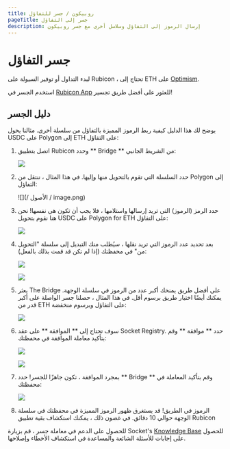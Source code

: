 ```yaml
---
title: روبيكون / جسر للتفاؤل
pageTitle: جسر إلى التفاؤل
description: إرسال الرموز إلى التفاؤل وسلاسل أخرى مع جسر روبيكون
---
```


# جسر التفاؤل

لبدء التداول أو توفير السيولة على Rubicon ، تحتاج إلى ETH على [Optimism](https://www.optimism.io/).

استخدم الجسر في [Rubicon App](https://app.rubicon.finance/) للعثور على أفضل طريق تجسير!

## دليل الجسر

يوضح لك هذا الدليل كيفية ربط الرموز المميزة بالتفاؤل من سلسلة أخرى. مثالنا يحول USDC على Polygon إلى ETH على التفاؤل:

1. اتصل بتطبيق Rubicon وحدد ** Bridge ** من الشريط الجانبي:
   
   ![](</assets/image(96).png>)

2. حدد السلسلة التي تقوم بالتحويل منها وإليها. في هذا المثال ، ننتقل من Polygon إلى التفاؤل:
   
   ![](/ الأصول / image.png)

3. حدد الرمز (الرموز) التي تريد إرسالها واستلامها ، فلا يجب أن تكون هي نفسها! نحن هنا نقوم بتحويل USDC على Polygon for ETH على التفاؤل:
   
   ![](</assets/image(115).png>)

4. بعد تحديد عدد الرموز التي تريد نقلها ، سيُطلب منك التبديل إلى سلسلة "التحويل من" في محفظتك (إذا لم تكن قد قمت بذلك بالفعل):
   
   ![](</assets/image(120).png>)
   
   ![](</assets/image(39).png>)

5. يعثر The Bridge على أفضل طريق يمنحك أكبر عدد من الرموز في سلسلة الوجهة. يمكنك أيضًا اختيار طريق برسوم أقل. في هذا المثال ، حصلنا جسر الواصلة على أكبر قدر من ETH على التفاؤل وبرسوم منخفضة:
   
   ![](</assets/image(101).png>)

6. سوف تحتاج إلى ** الموافقة ** على عقد Socket Registry. حدد ** موافقة ** وقم بتأكيد معاملة الموافقة في محفظتك:
   
   ![](</assets/image(6).png>)
   
   ![](</assets/image(5).png>)

7. بمجرد الموافقة ، تكون جاهزًا للجسر! حدد ** Bridge ** وقم بتأكيد المعاملة في محفظتك:
   
   ![](</assets/image(85).png>)

8. الرموز في الطريق! قد يستغرق ظهور الرموز المميزة في محفظتك في سلسلة الوجهة حوالي 10 دقائق. في غضون ذلك ، يمكنك استكشاف بقية تطبيق Rubicon



للحصول على الدعم في معاملة جسر ، قم بزيارة Socket's [Knowledge Base](https://socketdottech.zendesk.com/hc/en-us) للحصول على إجابات للأسئلة الشائعة والمساعدة في استكشاف الأخطاء وإصلاحها.